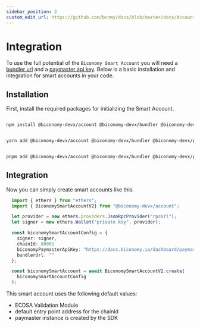 ```yaml
---
sidebar_position: 2
custom_edit_url: https://github.com/bcnmy/docs/blob/master/docs/Account/integration.mdx
---
```


# Integration

To use the full potential of the `Biconomy Smart Account` you will need a [bundler url](/stack/bundler/integration) and a [paymaster api key](/stack/paymaster). Below is a basic installation and integration for smart accounts in your code.

## Installation

First, install the required packages for initializing the Smart Account.


<Tabs>
<TabItem value="js" label="npm">

```bash

npm install @biconomy-devx/account @biconomy-devx/bundler @biconomy-devx/paymaster @biconomy-devx/common @biconomy-devx/core-types @biconomy-devx/modules

```

</TabItem>
<TabItem value="py" label="yarn">

```bash

yarn add @biconomy-devx/account @biconomy-devx/bundler @biconomy-devx/paymaster @biconomy-devx/common @biconomy-devx/core-types @biconomy-devx/modules

```

</TabItem>
<TabItem value="java" label="pnpm">

```bash

pnpm add @biconomy-devx/account @biconomy-devx/bundler @biconomy-devx/paymaster @biconomy-devx/common @biconomy-devx/core-types @biconomy-devx/modules

```

</TabItem>
</Tabs>

## Integration

Now you can simply create smart accounts like this.

```typescript
  import { ethers } from "ethers";
  import { BiconomySmartAccountV2} from "@biconomy-devx/account";

  let provider = new ethers.providers.JsonRpcProvider("rpcUrl");
  let signer = new ethers.Wallet("private key", provider);

  const biconomySmartAccountConfig = {
    signer: signer,
    chainId: 80001
    biconomyPaymasterApiKey: "https://docs.biconomy.io/dashboard/paymaster",
    bundlerUrl: ""
  };

  const biconomySmartAccount = await BiconomySmartAccountV2.create(
    biconomySmartAccountConfig
  );
```

This smart account uses the following default values:

- ECDSA Validation Module
- default entry point address for the chainId
- paymaster instance is created by the SDK
